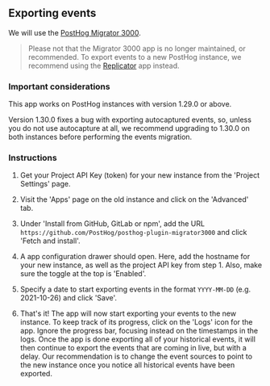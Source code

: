 ## Exporting events

We will use the [PostHog Migrator 3000](https://github.com/PostHog/posthog-plugin-migrator3000).

> Please not that the Migrator 3000 app is no longer maintained, or recommended. To export events to a new PostHog instance, we recommend using the [Replicator](/apps/replicator) app instead.

### Important considerations

This app works on PostHog instances with version 1.29.0 or above.

Version 1.30.0 fixes a bug with exporting autocaptured events, so, unless you do not use autocapture at all, we recommend upgrading to 1.30.0 on both instances before performing the events migration.

### Instructions

1. Get your Project API Key (token) for your new instance from the 'Project Settings' page. 

2. Visit the 'Apps' page on the old instance and click on the 'Advanced' tab.

3. Under 'Install from GitHub, GitLab or npm', add the URL `https://github.com/PostHog/posthog-plugin-migrator3000` and click 'Fetch and install'.

4. A app configuration drawer should open. Here, add the hostname for your new instance, as well as the project API key from step 1. Also, make sure the toggle at the top is 'Enabled'.

5. Specify a date to start exporting events in the format `YYYY-MM-DD` (e.g. 2021-10-26) and click 'Save'.

6. That's it! The app will now start exporting your events to the new instance. To keep track of its progress, click on the 'Logs' icon for the app. Ignore the progress bar, focusing instead on the timestamps in the logs. Once the app is done exporting all of your historical events, it will then continue to export the events that are coming in live, but with a delay. Our recommendation is to change the event sources to point to the new instance once you notice all historical events have been exported.
